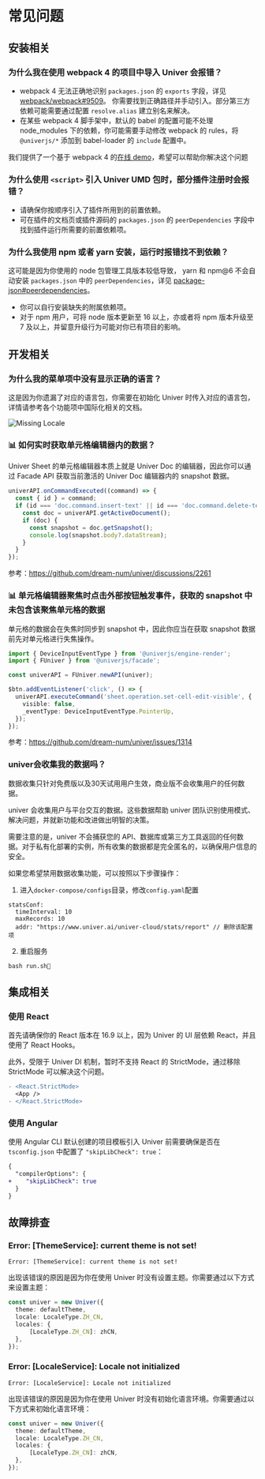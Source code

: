 
# 常见问题

## 安装相关

### 为什么我在使用 webpack 4 的项目中导入 Univer 会报错？

- webpack 4 无法正确地识别 `packages.json` 的 `exports` 字段，详见 [webpack/webpack#9509](https://github.com/webpack/webpack/issues/9509)。
你需要找到正确路径并手动引入。部分第三方依赖可能需要通过配置 `resolve.alias` 建立别名来解决。
- 在某些 webpack 4 脚手架中，默认的 babel 的配置可能不处理 node_modules 下的依赖，你可能需要手动修改 webpack 的 rules，将 `@univerjs/*` 添加到 babel-loader 的 `include` 配置中。

我们提供了一个基于 webpack 4 的[在线 demo](/playground?title=Webpack%204)，希望可以帮助你解决这个问题

### 为什么使用 `<script>` 引入 Univer UMD 包时，部分插件注册时会报错？

- 请确保你按顺序引入了插件所用到的前置依赖。
- 可在插件的文档页或插件源码的 `packages.json` 的 `peerDependencies` 字段中找到插件运行所需要的前置依赖项。

### 为什么我使用 npm 或者 yarn 安装，运行时报错找不到依赖？

这可能是因为你使用的 node 包管理工具版本较低导致， yarn 和 npm@6 不会自动安装 `packages.json` 中的 `peerDependencies`，详见 [package-json#peerdependencies](https://docs.npmjs.com/cli/v10/configuring-npm/package-json#peerdependencies)。

- 你可以自行安装缺失的附属依赖项。
- 对于 npm 用户，可将 node 版本更新至 16 以上，亦或者将 npm 版本升级至 7 及以上，并留意升级行为可能对你已有项目的影响。

## 开发相关

### 为什么我的菜单项中没有显示正确的语言？

这是因为你遗漏了对应的语言包，你需要在初始化 Univer 时传入对应的语言包，详情请参考各个功能项中国际化相关的文档。

<Image src={missingLocaleImg} alt="Missing Locale" width={300} />

### 📊 如何实时获取单元格编辑器内的数据？

Univer Sheet 的单元格编辑器本质上就是 Univer Doc 的编辑器，因此你可以通过 Facade API 获取当前激活的 Univer Doc 编辑器内的 snapshot 数据。

```typescript
univerAPI.onCommandExecuted((command) => {
  const { id } = command;
  if (id === 'doc.command.insert-text' || id === 'doc.command.delete-text') {
    const doc = univerAPI.getActiveDocument();
    if (doc) {
      const snapshot = doc.getSnapshot();
      console.log(snapshot.body?.dataStream);
    }
  }
});
```

参考：https://github.com/dream-num/univer/discussions/2261

### 📊 单元格编辑器聚焦时点击外部按钮触发事件，获取的 snapshot 中未包含该聚焦单元格的数据

单元格的数据会在失焦时同步到 snapshot 中，因此你应当在获取 snapshot 数据前先对单元格进行失焦操作。

```typescript
import { DeviceInputEventType } from '@univerjs/engine-render';
import { FUniver } from '@univerjs/facade';

const univerAPI = FUniver.newAPI(univer);

$btn.addEventListener('click', () => {
  univerAPI.executeCommand('sheet.operation.set-cell-edit-visible', {
    visible: false,
    _eventType: DeviceInputEventType.PointerUp,
  });
});
```

参考：https://github.com/dream-num/univer/issues/1314

### univer会收集我的数据吗？
<Callout type="info" emoji="ℹ️">
  数据收集只针对免费版以及30天试用用户生效，商业版不会收集用户的任何数据。
</Callout>

univer 会收集用户与平台交互的数据。这些数据帮助 univer 团队识别使用模式、解决问题，并就新功能和改进做出明智的决策。

需要注意的是，univer 不会捕获您的 API、数据库或第三方工具返回的任何数据。对于私有化部署的实例，所有收集的数据都是完全匿名的，以确保用户信息的安全。

如果您希望禁用数据收集功能，可以按照以下步骤操作：

1. 进入`docker-compose/configs`目录，修改`config.yaml`配置
```
statsConf:
  timeInterval: 10
  maxRecords: 10
  addr: "https://www.univer.ai/univer-cloud/stats/report" // 删除该配置项
```
2. 重启服务
```
bash run.sh
```

## 集成相关

### 使用 React

首先请确保你的 React 版本在 16.9 以上，因为 Univer 的 UI 层依赖 React，并且使用了 React Hooks。

此外，受限于 Univer DI 机制，暂时不支持 React 的 StrictMode，通过移除 StrictMode 可以解决这个问题。

```diff
- <React.StrictMode>
  <App />
- </React.StrictMode>
```

### 使用 Angular

使用 Angular CLI 默认创建的项目模板引入 Univer 前需要确保是否在 `tsconfig.json` 中配置了 `"skipLibCheck": true`：

```diff
{
  "compilerOptions": {
+    "skipLibCheck": true
  }
}
```

## 故障排查

### Error: [ThemeService]: current theme is not set!

```
Error: [ThemeService]: current theme is not set!
```

出现该错误的原因是因为你在使用 Univer 时没有设置主题。你需要通过以下方式来设置主题：

```typescript {2}
const univer = new Univer({
  theme: defaultTheme,
  locale: LocaleType.ZH_CN,
  locales: {
      [LocaleType.ZH_CN]: zhCN,
  },
});
```

### Error: [LocaleService]: Locale not initialized

```
Error: [LocaleService]: Locale not initialized
```

出现该错误的原因是因为你在使用 Univer 时没有初始化语言环境。你需要通过以下方式来初始化语言环境：

```typescript {3-6}
const univer = new Univer({
  theme: defaultTheme,
  locale: LocaleType.ZH_CN,
  locales: {
      [LocaleType.ZH_CN]: zhCN,
  },
});
```
